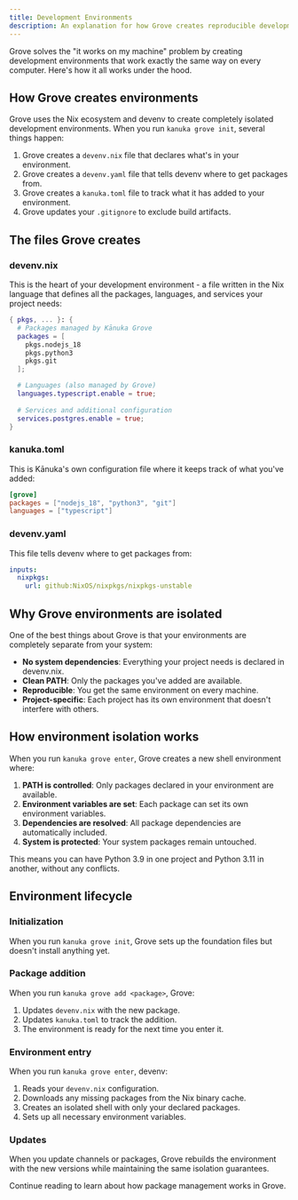 ```yaml
---
title: Development Environments
description: An explanation for how Grove creates reproducible development environments.
---
```


Grove solves the "it works on my machine" problem by creating development environments that work exactly the same way on every computer. Here's how it all works under the hood.

## How Grove creates environments

Grove uses the Nix ecosystem and devenv to create completely isolated development environments. When you run `kanuka grove init`, several things happen:


<Steps>

1. Grove creates a `devenv.nix` file that declares what's in your environment.
2. Grove creates a `devenv.yaml` file that tells devenv where to get packages from.
3. Grove creates a `kanuka.toml` file to track what it has added to your environment.
4. Grove updates your `.gitignore` to exclude build artifacts.

</Steps>

## The files Grove creates

### devenv.nix
This is the heart of your development environment - a file written in the Nix language that defines all the packages, languages, and services your project needs:

```nix
{ pkgs, ... }: {
  # Packages managed by Kānuka Grove
  packages = [
    pkgs.nodejs_18
    pkgs.python3
    pkgs.git
  ];

  # Languages (also managed by Grove)
  languages.typescript.enable = true;
  
  # Services and additional configuration
  services.postgres.enable = true;
}
```

### kanuka.toml
This is Kānuka's own configuration file where it keeps track of what you've added:

```toml
[grove]
packages = ["nodejs_18", "python3", "git"]
languages = ["typescript"]
```

### devenv.yaml
This file tells devenv where to get packages from:

```yaml
inputs:
  nixpkgs:
    url: github:NixOS/nixpkgs/nixpkgs-unstable
```

## Why Grove environments are isolated

One of the best things about Grove is that your environments are completely separate from your system:

- **No system dependencies**: Everything your project needs is declared in devenv.nix.
- **Clean PATH**: Only the packages you've added are available.
- **Reproducible**: You get the same environment on every machine.
- **Project-specific**: Each project has its own environment that doesn't interfere with others.

## How environment isolation works

When you run `kanuka grove enter`, Grove creates a new shell environment where:

1. **PATH is controlled**: Only packages declared in your environment are available.
2. **Environment variables are set**: Each package can set its own environment variables.
3. **Dependencies are resolved**: All package dependencies are automatically included.
4. **System is protected**: Your system packages remain untouched.

This means you can have Python 3.9 in one project and Python 3.11 in another, without any conflicts.

## Environment lifecycle

### Initialization
When you run `kanuka grove init`, Grove sets up the foundation files but doesn't install anything yet.

### Package addition
When you run `kanuka grove add <package>`, Grove:
1. Updates `devenv.nix` with the new package.
2. Updates `kanuka.toml` to track the addition.
3. The environment is ready for the next time you enter it.

### Environment entry
When you run `kanuka grove enter`, devenv:
1. Reads your `devenv.nix` configuration.
2. Downloads any missing packages from the Nix binary cache.
3. Creates an isolated shell with only your declared packages.
4. Sets up all necessary environment variables.

### Updates
When you update channels or packages, Grove rebuilds the environment with the new versions while maintaining the same isolation guarantees.

Continue reading to learn about how package management works in Grove.